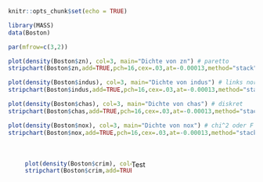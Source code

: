 ```r
knitr::opts_chunk$set(echo = TRUE)
```
``` r
library(MASS)
data(Boston)
```

```r
par(mfrow=c(3,2)) 

plot(density(Boston$zn), col=3, main="Dichte von zn") # paretto
stripchart(Boston$zn,add=TRUE,pch=16,cex=.03,at=-0.00013,method="stack",col=8)

plot(density(Boston$indus), col=3, main="Dichte von indus") # links norm, rechts binom
stripchart(Boston$indus,add=TRUE,pch=16,cex=.03,at=-0.00013,method="stack",col=8)

plot(density(Boston$chas), col=3, main="Dichte von chas") # diskret
stripchart(Boston$chas,add=TRUE,pch=16,cex=.03,at=-0.00013,method="stack",col=8)

plot(density(Boston$nox), col=3, main="Dichte von nox") # chi^2 oder F
stripchart(Boston$nox,add=TRUE,pch=16,cex=.03,at=-0.00013,method="stack",col=8)
```

<div style="padding: 20px">
<div style="float:left; position:relative; width:50%">
```r
  plot(density(Boston$crim), col=3, main="Dichte von crim") # paretto
  stripchart(Boston$crim,add=TRUE,pch=16,cex=.03,at=-0.00013,method="stack",col=8)
```
</div>
Test
</div>
